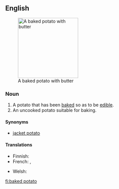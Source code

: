 ==English==
{{wikipedia}}
[[Image:BakedPotatoWithButter.jpg|right|thumb|190px|A baked potato with butter]]

===Noun===
{{en-noun|head=[[baked]] [[potato]]|es}}

# A potato that has been [[bake]]d so as to be [[edible]].
# An uncooked potato suitable for baking. {{rfv-sense}}

====Synonyms====
* [[jacket potato]]

====Translations====
{{trans-top|potato that has been baked}}
* Finnish: {{t+|fi|uuniperuna}}
* French: {{t-|fr|pomme de terre au four|f}}, {{t+|fr|pomme de terre en robe des champs|f}}
{{trans-mid}}
* Welsh: {{t-|cy|taten bob|f}}
{{trans-bottom}}

[[fi:baked potato]]